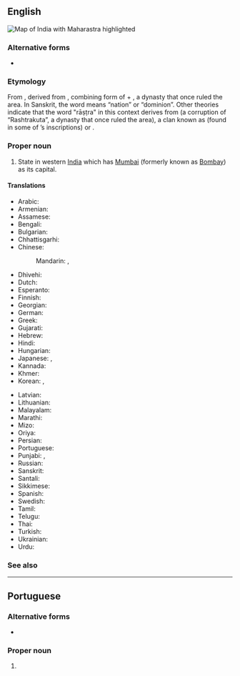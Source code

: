 ==English==
[[Image:Maharashtra in India (disputed hatched).svg|thumb|Map of India with Maharastra highlighted]]
{{wikipedia}}

===Alternative forms===
* {{l|en|Maharastra}}

===Etymology===
From {{der|en|sa|महाराष्ट्र}}, derived from {{m|sa|महा-}}, combining form of {{m|sa|महत्||great}} + {{m|sa|राष्ट्र}}, a dynasty that once ruled the area. In Sanskrit, the word {{m|sa|राष्ट्र}} means “nation” or “dominion”. Other theories indicate that the word "rāṣṭra" in this context derives from {{m|sa|रत्त}} (a corruption of “Rashtrakuta”, a dynasty that once ruled the area), a clan known as {{m|sa|राष्ट्रिक}} (found in some of {{w|King Ashoka}}’s inscriptions) or {{m|sa|रथ||chariot}}.

===Proper noun===
{{en-proper noun}}

# State in western [[India]] which has [[Mumbai]] (formerly known as [[Bombay]]) as its capital.

====Translations====
{{trans-top|state in western India}}
* Arabic: {{t|ar|مَاهَارَاشْتْرَا|f|tr=maharaštrā}}
* Armenian: {{t|hy|Մահարաշտրա}}
* Assamese: {{t|as|মহাৰাষ্ট্ৰ}}
* Bengali: {{t|bn|মহারাষ্ট্র|sc=Beng}}
* Bulgarian: {{t|bg|Махаращра|sc=Cyrl}}
* Chhattisgarhi: {{t-needed|hne}}
* Chinese:
*: Mandarin: {{t+|cmn|馬哈拉施特拉邦|sc=Hani}}, {{t+|cmn|马哈拉施特拉邦|tr=Mǎhālāshītèlā-bāng|sc=Hani}}
* Dhivehi: {{t|dv|މަހާރާޝްތުރާ|sc=Thaa}}
* Dutch: {{t+|nl|Maharashtra}}
* Esperanto: {{t|eo|Maharaŝtro}}
* Finnish: {{t|fi|Maharashtra}}
* Georgian: {{t|ka|მაჰარაშტრა}}
* German: {{t+|de|Maharashtra}}
* Greek: {{t+|el|Μαχαράστρα}}
* Gujarati: {{t|gu|મહારાષ્ટ્ર|sc=Gujr|tr=mahārāṣṭra}}
* Hebrew: {{t|he|מהרשטרה}}
* Hindi: {{t+|hi|महाराष्ट्र|tr=mahārāṣṭra}}
* Hungarian: {{t+|hu|Mahárástra}}
* Japanese: {{t|ja|マハラシュトラ州|tr=Maharashutora-shū}}, {{t|ja|マハラシュトラ|tr=Maharashutora}}
* Kannada: {{t+|kn|ಮಹಾರಾಷ್ಟ್ರ|sc=Knda}}
* Khmer: {{t|km|មហារាឝ្ត្រ|tr=mɔhaarieshtrɑɑ|sc=Khmr}}
* Korean: {{t+|ko|마하라슈트라 주|tr=Maharasyuteura ju}}, {{t|ko|마하라슈트라|tr=Maharasyuteura}}
{{trans-mid}}
* Latvian: {{t|lv|Mahārāštra}}
* Lithuanian: {{t|lt|Maharaštra}}
* Malayalam: {{t|ml|മഹാരാഷ്ട്ര|sc=Mlym}}
* Marathi: {{t|mr|महाराष्ट्र|tr=Mahārāṣṭra|sc=Deva}}
* Mizo: {{t-needed|lus}}
* Oriya: {{t+|or|ମହାରାଷ୍ଟ୍ର|sc=Orya|tr=mahārāṣṭra}}
* Persian: {{t|fa|مهاراشترا}}
* Portuguese: {{t|pt|Maharashtra|f}}
* Punjabi: {{t|pa|ਮਹਾਰਾਸ਼ਟਰ|sc=Guru|tr=mahārāśṭara}}, {{t|pa|ਮਹਾਂਰਾਸ਼ਟਰ|m|sc=Guru|tr=mahānrāśṭara}}
* Russian: {{t+|ru|Махара́штра|f}}
* Sanskrit: {{t+|sa|महाराष्ट्र}}
* Santali: {{t-needed|sat}}
* Sikkimese: {{t-needed|sip}}
* Spanish: {{t|es|Maharashtra}}
* Swedish: {{t|sv|Maharashtra}}
* Tamil: {{t|ta|மகாராட்டிரம்|sc=Taml}}
* Telugu: {{t+|te|మహారాష్ట్ర}}
* Thai: {{t|th|รัฐมหาราษฏระ|tr=rát máhăa-râatsòtrá}}
* Turkish: {{t+|tr|Maharaştra}}
* Ukrainian: {{t|uk|Махараштра|sc=Cyrl}}
* Urdu: {{t|ur|مہاراشٹر|tr=mahārāṣṭra}}
{{trans-bottom}}

===See also===
{{list:states of India/en}}

----

==Portuguese==

===Alternative forms===
* {{l|pt|Maharastra}}

===Proper noun===
{{pt-proper noun|f}}

# {{place|pt|state|c/India|t1=Maharashtra}}